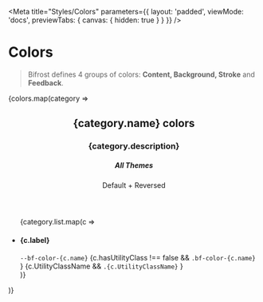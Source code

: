 

<Meta
    title="Styles/Colors"
    parameters={{
        layout: 'padded',
        viewMode: 'docs',
        previewTabs: { canvas: { hidden: true } }
    }}
/>

# Colors

> Bifrost defines 4 groups of colors: **Content, Background, Stroke** and **Feedback**.

<Canvas withSource='none'>
    <div class='d-flex flex-column gap-5'>
        {colors.map(category =>
            <section>
                <header class='d-flex align-items-center gap-4 w-100'>
                    <div class='w-75'>
                        <h2>{category.name} colors</h2>
                        <h3 class='bf-text bf-color-neutral-secondary maxw-75 mt-1'>{category.description}</h3>
                    </div>
                    <div class='w-25 align-self-end'>
                        <h5 class='m-0'>All Themes</h5>
                        <p class='bf-text bf-color-neutral-secondary small m-0'>Default + Reversed</p>
                    </div>
                </header>
                <ul class='list-unstyled'>
                    {category.list.map(c =>
                        <li key={c.name} class='d-flex align-items-center gap-4 w-100 border-top'>
                            <div class='w-75 d-flex align-items-center gap-4'>
                                <h4 class='mb-0' style={{ width: '13rem' }}>
                                    {c.label}
                                </h4>
                                <div class='d-flex flex-column nowrap'>
                                    <code>--bf-color-{c.name}</code>
                                    {c.hasUtilityClass !== false &&
                                        <code>.bf-color-{c.name}</code>
                                    }
                                    {c.UtilityClassName &&
                                    <code>.{c.UtilityClassName}</code>
                                    }
                                </div>
                            </div>
                            <div class='w-25 d-flex align-items-center'>
                                <div class='pr-6 pb-6 my-2 mr-1' style={{ backgroundColor: `var(--bf-color-${c.name})`}}></div>
                                <div class='pr-6 pb-6 my-2 reversed ' style={{ backgroundColor: `var(--bf-color-${c.name})` }}></div>
                            </div>
                        </li>
                    )}
                </ul>
            </section>
        )}
    </div>
</Canvas>